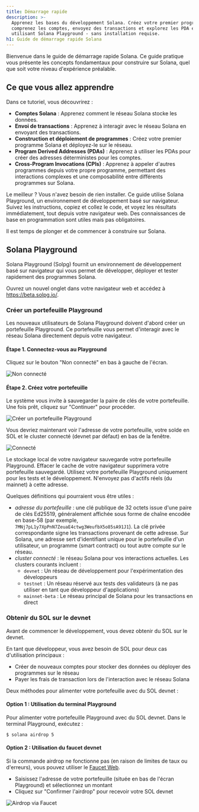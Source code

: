 ```yaml
---
title: Démarrage rapide
description: >-
  Apprenez les bases du développement Solana. Créez votre premier programme,
  comprenez les comptes, envoyez des transactions et explorez les PDA et CPI en
  utilisant Solana Playground - sans installation requise.
h1: Guide de démarrage rapide Solana
---
```


Bienvenue dans le guide de démarrage rapide Solana. Ce guide pratique vous
présente les concepts fondamentaux pour construire sur Solana, quel que soit
votre niveau d'expérience préalable.

## Ce que vous allez apprendre

Dans ce tutoriel, vous découvrirez :

- **Comptes Solana** : Apprenez comment le réseau Solana stocke les données.
- **Envoi de transactions** : Apprenez à interagir avec le réseau Solana en
  envoyant des transactions.
- **Construction et déploiement de programmes** : Créez votre premier programme
  Solana et déployez-le sur le réseau.
- **Program Derived Addresses (PDAs)** : Apprenez à utiliser les PDAs pour créer
  des adresses déterministes pour les comptes.
- **Cross-Program Invocations (CPIs)** : Apprenez à appeler d'autres programmes
  depuis votre propre programme, permettant des interactions complexes et une
  composabilité entre différents programmes sur Solana.

Le meilleur ? Vous n'avez besoin de rien installer. Ce guide utilise Solana
Playground, un environnement de développement basé sur navigateur. Suivez les
instructions, copiez et collez le code, et voyez les résultats immédiatement,
tout depuis votre navigateur web. Des connaissances de base en programmation
sont utiles mais pas obligatoires.

Il est temps de plonger et de commencer à construire sur Solana.

## Solana Playground

Solana Playground (Solpg) fournit un environnement de développement basé sur
navigateur qui vous permet de développer, déployer et tester rapidement des
programmes Solana.

Ouvrez un nouvel onglet dans votre navigateur web et accédez à
https://beta.solpg.io/.

<Steps>
<Step>

### Créer un portefeuille Playground

Les nouveaux utilisateurs de Solana Playground doivent d'abord créer un
portefeuille Playground. Ce portefeuille vous permet d'interagir avec le réseau
Solana directement depuis votre navigateur.

#### Étape 1. Connectez-vous au Playground

Cliquez sur le bouton "Non connecté" en bas à gauche de l'écran.

![Non connecté](/assets/docs/intro/quickstart/pg-not-connected.png)

#### Étape 2. Créez votre portefeuille

Le système vous invite à sauvegarder la paire de clés de votre portefeuille. Une
fois prêt, cliquez sur "Continuer" pour procéder.

![Créer un portefeuille Playground](/assets/docs/intro/quickstart/pg-create-wallet.png)

Vous devriez maintenant voir l'adresse de votre portefeuille, votre solde en SOL
et le cluster connecté (devnet par défaut) en bas de la fenêtre.

![Connecté](/assets/docs/intro/quickstart/pg-connected.png)

<Callout>
  Le stockage local de votre navigateur sauvegarde votre portefeuille
  Playground. Effacer le cache de votre navigateur supprimera votre portefeuille
  sauvegardé. Utilisez votre portefeuille Playground uniquement pour les tests
  et le développement. N'envoyez pas d'actifs réels (du mainnet) à cette
  adresse.
</Callout>

Quelques définitions qui pourraient vous être utiles :

- _adresse du portefeuille_ : une clé publique de 32 octets issue d'une paire de
  clés Ed25519, généralement affichée sous forme de chaîne encodée en base-58
  (par exemple, `7MNj7pL1y7XpPnN7ZeuaE4ctwg3WeufbX5o85sA91J1`). La clé privée
  correspondante signe les transactions provenant de cette adresse. Sur Solana,
  une adresse sert d'identifiant unique pour le portefeuille d'un utilisateur,
  un programme (smart contract) ou tout autre compte sur le réseau.
- _cluster connecté_ : le réseau Solana pour vos interactions actuelles. Les
  clusters courants incluent :
  - `devnet` : Un réseau de développement pour l'expérimentation des
    développeurs
  - `testnet` : Un réseau réservé aux tests des validateurs (à ne pas utiliser
    en tant que développeur d'applications)
  - `mainnet-beta` : Le réseau principal de Solana pour les transactions en
    direct

</Step>
<Step>

### Obtenir du SOL sur le devnet

Avant de commencer le développement, vous devez obtenir du SOL sur le devnet.

En tant que développeur, vous avez besoin de SOL pour deux cas d'utilisation
principaux :

- Créer de nouveaux comptes pour stocker des données ou déployer des programmes
  sur le réseau
- Payer les frais de transaction lors de l'interaction avec le réseau Solana

Deux méthodes pour alimenter votre portefeuille avec du SOL devnet :

#### Option 1 : Utilisation du terminal Playground

Pour alimenter votre portefeuille Playground avec du SOL devnet. Dans le
terminal Playground, exécutez :

```terminal
$ solana airdrop 5
```

#### Option 2 : Utilisation du faucet devnet

Si la commande airdrop ne fonctionne pas (en raison de limites de taux ou
d'erreurs), vous pouvez utiliser le [Faucet Web](https://faucet.solana.com/).

- Saisissez l'adresse de votre portefeuille (située en bas de l'écran
  Playground) et sélectionnez un montant
- Cliquez sur "Confirmer l'airdrop" pour recevoir votre SOL devnet

![Airdrop via Faucet](/assets/docs/intro/quickstart/faucet-airdrop.gif)

</Step>
</Steps>
